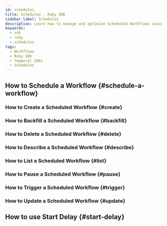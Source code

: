 ```yaml
---
id: schedules
title: Schedules - Ruby SDK
sidebar_label: Schedules
description: Learn how to manage and optimize Scheduled Workflows using the Temporal Ruby SDK; Schedule, Create, Backfill, Update, Delete, Describe, List, Pause, Trigger, and more.
keywords:
  - sdk
  - ruby
  - schedules
tags:
  - Workflows
  - Ruby SDK
  - Temporal SDKs
  - Schedules
---
```


## How to Schedule a Workflow {#schedule-a-workflow}
<!-- CONTENT-->

### How to Create a Scheduled Workflow {#create}
<!-- CONTENT-->

### How to Backfill a Scheduled Workflow {#backfill}
<!-- CONTENT-->

### How to Delete a Scheduled Workflow {#delete}
<!-- CONTENT-->

### How to Describe a Scheduled Workflow {#describe}
<!-- CONTENT-->

### How to List a Scheduled Workflow {#list}
<!-- CONTENT-->

### How to Pause a Scheduled Workflow {#pause}
<!-- CONTENT-->

### How to Trigger a Scheduled Workflow {#trigger}
<!-- CONTENT-->

### How to Update a Scheduled Workflow {#update}

 <!-- CONTENT-->

## How to use Start Delay {#start-delay}

<!-- CONTENT-->
